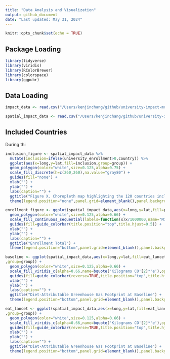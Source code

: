 ```yaml
---
title: "Data Analysis and Visualization"
output: github_document
date: "Last updated: May 31, 2024"
---
```


```r
knitr::opts_chunk$set(echo = TRUE)
```

## Package Loading

```r
library(tidyverse)
library(viridis)
library(RColorBrewer)
library(colorspace)
library(ggpubr)
```

## Data Loading

```r
impact_data <- read.csv("/Users/kenjinchang/github/university-impact-model/data/model-output/university-impact-model.csv")
```

```r
spatial_impact_data <- read.csv("/Users/kenjinchang/github/university-impact-model/data/model-output/university-impact-model-shapefile.csv")
```


## Included Countries

During thi

```r
inclusion_figure <- spatial_impact_data %>%
  mutate(inclusion=ifelse(university_enrollment>0,country)) %>%
  ggplot(aes(x=long,y=lat,fill=inclusion,group=group)) + 
  geom_polygon(color="white",size=0.125,alpha=0.75) +
  scale_fill_discrete(h=c(260,260),na.value="gray80") +
  guides(fill="none") +
  xlab("") + 
  ylab("") +
  labs(caption="") +
  ggtitle("Figure X. Choropleth map highlighting the 120 countries included in our analyses.") +
  theme(legend.position="none",panel.grid=element_blank(),panel.background=element_rect(fill="white"),panel.border=element_rect(fill=NA),axis.text=element_blank(),axis.ticks=element_blank())
```


```r
enrollment_figure <- ggplot(spatial_impact_data,aes(x=long,y=lat,fill=proportion_school_aged_enrolled,group=group)) + 
  geom_polygon(color="white",size=0.125,alpha=0.66) + 
  scale_fill_continuous_sequential(labels=function(x)x/1000000,name="Millions Enrolled",palette="Purple-Blue",na.value="white",breaks=c(0,6000000,12000000,18000000,24000000,30000000),alpha=0.66) +
  guides(fill=guide_colorbar(title.position="top",title.hjust=0.5)) +
  xlab("") + 
  ylab("") +
  labs(caption="") +
  ggtitle("Enrollment Total") +
  theme(legend.position="bottom",panel.grid=element_blank(),panel.background=element_rect(fill="white"),panel.border=element_rect(fill=NA),axis.text=element_blank(),axis.ticks=element_blank(),legend.key.width=unit(3.5,"cm"))
```
```r
baseline <- ggplot(spatial_impact_data,aes(x=long,y=lat,fill=eat_lancet_population_percent_reduction_kg_co2e
,group=group)) + 
  geom_polygon(color="white",size=0.125,alpha=0.66) + 
  scale_fill_viridis_c(alpha=0.66,name=bquote('Kilograms CO'[2]*'e'),option="F",trans="reverse",na.value="white",labels=scales::comma,breaks=c(750,1500,2250,3000,3750)) +
  guides(fill=guide_colorbar(reverse=TRUE,title.position="top",title.hjust=0.5)) +
  xlab("") + 
  ylab("") +
  labs(caption="") +
  ggtitle("Diet-Attributable Greenhouse Gas Footprint at Baseline") +
  theme(legend.position="bottom",panel.grid=element_blank(),panel.background=element_rect(fill="white"),panel.border=element_rect(fill=NA),axis.text=element_blank(),axis.ticks=element_blank(),legend.key.width=unit(3.5,"cm"))
```

```r
eat_lancet <- ggplot(spatial_impact_data,aes(x=long,y=lat,fill=eat_lancet_population_reduction_kg_co2e
,group=group)) + 
  geom_polygon(color="white",size=0.125,alpha=0.66) + 
  scale_fill_viridis_c(alpha=0.66,name=bquote('Kilograms CO'[2]*'e'),option="F",trans="reverse",na.value="white",labels=scales::comma,breaks=c(750,1500,2250,3000,3750)) +
  guides(fill=guide_colorbar(reverse=TRUE,title.position="top",title.hjust=0.5)) +
  xlab("") + 
  ylab("") +
  labs(caption="") +
  ggtitle("Diet-Attributable Greenhouse Gas Footprint at Baseline") +
  theme(legend.position="bottom",panel.grid=element_blank(),panel.background=element_rect(fill="white"),panel.border=element_rect(fill=NA),axis.text=element_blank(),axis.ticks=element_blank(),legend.key.width=unit(3.5,"cm"))
```

